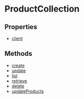 
# ProductCollection

## Properties

- [client](../../ProductCollection/properties/js_sdk.admin.ProductCollection.client/page.mdx)

## Methods

- [create](../../ProductCollection/methods/js_sdk.admin.ProductCollection.create/page.mdx)
- [update](../../ProductCollection/methods/js_sdk.admin.ProductCollection.update/page.mdx)
- [list](../../ProductCollection/methods/js_sdk.admin.ProductCollection.list/page.mdx)
- [retrieve](../../ProductCollection/methods/js_sdk.admin.ProductCollection.retrieve/page.mdx)
- [delete](../../ProductCollection/methods/js_sdk.admin.ProductCollection.delete/page.mdx)
- [updateProducts](../../ProductCollection/methods/js_sdk.admin.ProductCollection.updateProducts/page.mdx)
